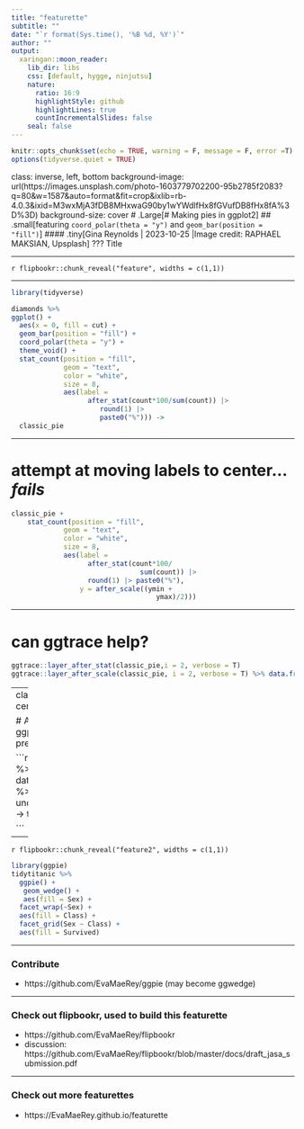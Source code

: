 ```yaml
---
title: "featurette"
subtitle: ""
date: "`r format(Sys.time(), '%B %d, %Y')`"
author: ""
output:
  xaringan::moon_reader:
    lib_dir: libs
    css: [default, hygge, ninjutsu]
    nature:
      ratio: 16:9
      highlightStyle: github
      highlightLines: true
      countIncrementalSlides: false
    seal: false
---
```





```r
knitr::opts_chunk$set(echo = TRUE, warning = F, message = F, error =T)
options(tidyverse.quiet = TRUE)
```

class: inverse, left, bottom
background-image: url(https://images.unsplash.com/photo-1603779702200-95b2785f2083?q=80&w=1587&auto=format&fit=crop&ixlib=rb-4.0.3&ixid=M3wxMjA3fDB8MHxwaG90by1wYWdlfHx8fGVufDB8fHx8fA%3D%3D)
background-size: cover
# .Large[# Making pies in ggplot2]
## .small[featuring `coord_polar(theta = "y")` and `geom_bar(position = "fill")`]
#### .tiny[Gina Reynolds | 2023-10-25 |Image credit: RAPHAEL MAKSIAN, Upsplash]
???
Title 

---


`r flipbookr::chunk_reveal("feature", widths = c(1,1))`

---

```r
library(tidyverse)

diamonds %>%
ggplot() + 
  aes(x = 0, fill = cut) + 
  geom_bar(position = "fill") + 
  coord_polar(theta = "y") + 
  theme_void() + 
  stat_count(position = "fill", 
             geom = "text", 
             color = "white",
             size = 8,
             aes(label = 
                   after_stat(count*100/sum(count)) |> 
                      round(1) |>   
                      paste0("%"))) ->
  classic_pie
```

---

# attempt at moving labels to center... *fails*

```r
classic_pie + 
    stat_count(position = "fill", 
             geom = "text", 
             color = "white",
             size = 8,
             aes(label = 
                   after_stat(count*100/
                                sum(count)) |> 
                   round(1) |> paste0("%"),
                 y = after_scale((ymin + 
                                    ymax)/2)))
```


---

# can ggtrace help? 

```r
ggtrace::layer_after_stat(classic_pie,i = 2, verbose = T)
ggtrace::layer_after_scale(classic_pie, i = 2, verbose = T) %>% data.frame()
```



---
class: inverse, center, middle

# And a little ggpie preview... 

```r
Titanic %>% 
  data.frame() %>% 
  uncount(Freq) ->
tidytitanic

```

---


`r flipbookr::chunk_reveal("feature2", widths = c(1,1))`


```r
library(ggpie)
tidytitanic %>%
  ggpie() + 
   geom_wedge() + 
   aes(fill = Sex) + 
  facet_wrap(~Sex) + 
  aes(fill = Class) + 
  facet_grid(Sex ~ Class) + 
  aes(fill = Survived)
```


---

### Contribute

- https://github.com/EvaMaeRey/ggpie (may become ggwedge)


---

### Check out flipbookr, used to build this featurette

- https://github.com/EvaMaeRey/flipbookr
- discussion: https://github.com/EvaMaeRey/flipbookr/blob/master/docs/draft_jasa_submission.pdf 

---

### Check out more featurettes

- https://EvaMaeRey.github.io/featurette




